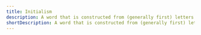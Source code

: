 ---
title: Initialism
description: A word that is constructed from (generally first) letters of the phrase it stands for and is pronounced as individual letters. For example, DNA, RT-PCR.
shortDescription: A word that is constructed from (generally first) letters of the phrase it stands for and is pronounced as individual letters. For example, DNA, RT-PCR.
---
